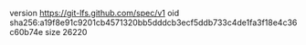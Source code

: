 version https://git-lfs.github.com/spec/v1
oid sha256:a19f8e91c9201cb4571320bb5dddcb3ecf5ddb733c4de1fa3f18e4c36c60b74e
size 26220
